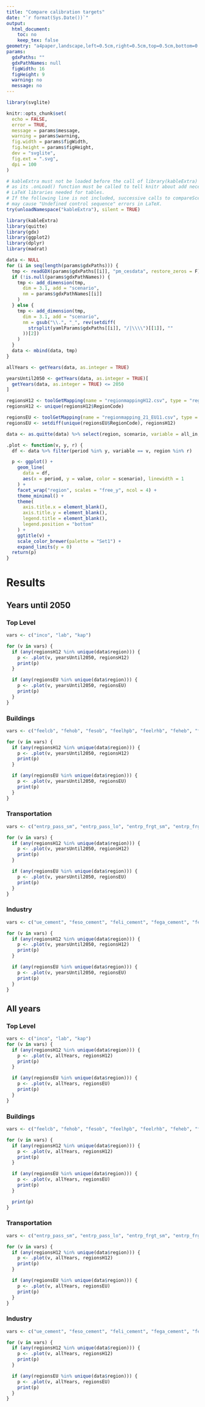 ```yaml
---
title: "Compare calibration targets"
date: "`r format(Sys.Date())`"
output:
  html_document:
    toc: no
    keep_tex: false
geometry: "a4paper,landscape,left=0.5cm,right=0.5cm,top=0.5cm,bottom=0.5cm,footnotesep=0.0cm,footskip=0.1cm"
params:
  gdxPaths: ""
  gdxPathNames: null
  figWidth: 16 
  figHeight: 9
  warning: no
  message: no
---
```


<style>
  .main-container {
    max-width: 95% !important;
  }
  .toc-content {
    padding-left: 0px !important;
  }
  .svg-container {
    margin: auto !important;
  }
  img {
    max-width: 100% !important;
    display: block !important;
    margin-left: auto !important;
    margin-right: auto !important;
  }
</style>

```r
library(svglite)

knitr::opts_chunk$set(
  echo = FALSE,
  error = TRUE,
  message = params$message,
  warning = params$warning,
  fig.width = params$figWidth,
  fig.height = params$figHeight,
  dev = "svglite",
  fig.ext = ".svg",
  dpi = 100
)
```


```r

# kableExtra must not be loaded before the call of library(kableExtra) below,
# as its .onLoad() function must be called to tell knitr about add necessary
# LaTeX libraries needed for tables.
# If the following line is not included, successive calls to compareScenarios2()
# may cause "Undefined control sequence" errors in LaTeX.
try(unloadNamespace("kableExtra"), silent = TRUE)

library(kableExtra)
library(quitte)
library(gdx)
library(ggplot2)
library(dplyr)
library(madrat)
```


```r

data <- NULL
for (i in seq(length(params$gdxPaths))) {
  tmp <- readGDX(params$gdxPaths[[i]], "pm_cesdata", restore_zeros = F)[, , "quantity"] %>% dimReduce()
  if (!is.null(params$gdxPathNames)) {
    tmp <- add_dimension(tmp,
      dim = 3.1, add = "scenario",
      nm = params$gdxPathNames[[i]]
    )
  } else {
    tmp <- add_dimension(tmp,
      dim = 3.1, add = "scenario",
      nm = gsub("\\.", "_", rev(setdiff(
        strsplit(yamlParams$gdxPaths[[i]], "/|\\\\")[[1]], ""
      ))[2])
    )
  }
  data <- mbind(data, tmp)
}

allYears <- getYears(data, as.integer = TRUE)

yearsUntil2050 <- getYears(data, as.integer = TRUE)[
  getYears(data, as.integer = TRUE) <= 2050
]

regionsH12 <- toolGetMapping(name = "regionmappingH12.csv", type = "regional")
regionsH12 <- unique(regionsH12$RegionCode)

regionsEU <- toolGetMapping(name = "regionmapping_21_EU11.csv", type = "regional")
regionsEU <- setdiff(unique(regionsEU$RegionCode), regionsH12)

data <- as.quitte(data) %>% select(region, scenario, variable = all_in, period, value)

.plot <- function(v, y, r) {
  df <- data %>% filter(period %in% y, variable == v, region %in% r)

  p <- ggplot() +
    geom_line(
      data = df,
      aes(x = period, y = value, color = scenario), linewidth = 1
    ) +
    facet_wrap("region", scales = "free_y", ncol = 4) +
    theme_minimal() +
    theme(
      axis.title.x = element_blank(),
      axis.title.y = element_blank(),
      legend.title = element_blank(),
      legend.position = "bottom"
    ) +
    ggtitle(v) +
    scale_color_brewer(palette = "Set1") +
    expand_limits(y = 0)
  return(p)
}
```

# Results {.tabset .tabset-dropdown}

## Years until 2050 {.tabset} 

### Top Level
```r

vars <- c("inco", "lab", "kap")

for (v in vars) {
  if (any(regionsH12 %in% unique(data$region))) {
    p <- .plot(v, yearsUntil2050, regionsH12)
    print(p)
  }

  if (any(regionsEU %in% unique(data$region))) {
    p <- .plot(v, yearsUntil2050, regionsEU)
    print(p)
  }
}
```


### Buildings
```r

vars <- c("feelcb", "fehob", "fesob", "feelhpb", "feelrhb", "feheb", "fegab", "feh2b")

for (v in vars) {
  if (any(regionsH12 %in% unique(data$region))) {
    p <- .plot(v, yearsUntil2050, regionsH12)
    print(p)
  }

  if (any(regionsEU %in% unique(data$region))) {
    p <- .plot(v, yearsUntil2050, regionsEU)
    print(p)
  }
}
```

### Transportation
```r

vars <- c("entrp_pass_sm", "entrp_pass_lo", "entrp_frgt_sm", "entrp_frgt_lo")

for (v in vars) {
  if (any(regionsH12 %in% unique(data$region))) {
    p <- .plot(v, yearsUntil2050, regionsH12)
    print(p)
  }

  if (any(regionsEU %in% unique(data$region))) {
    p <- .plot(v, yearsUntil2050, regionsEU)
    print(p)
  }
}
```

### Industry
```r

vars <- c("ue_cement", "feso_cement", "feli_cement", "fega_cement", "feh2_cement", "feel_cement", "kap_cement", "ue_chemicals", "feso_chemicals", "feli_chemicals", "fega_chemicals", "feh2_chemicals", "feelhth_chemicals", "feelwlth_chemicals", "kap_chemicals", "ue_steel_primary", "feso_steel", "feli_steel", "fega_steel", "feh2_steel", "feel_steel_primary", "kap_steel_primary", "ue_steel_secondary", "kap_steel_secondary", "feel_steel_secondary", "ue_otherInd", "feso_otherInd", "feli_otherInd", "fega_otherInd", "feh2_otherInd", "fehe_otherInd", "feelhth_otherInd", "feelwlth_otherInd", "kap_otherInd")

for (v in vars) {
  if (any(regionsH12 %in% unique(data$region))) {
    p <- .plot(v, yearsUntil2050, regionsH12)
    print(p)
  }

  if (any(regionsEU %in% unique(data$region))) {
    p <- .plot(v, yearsUntil2050, regionsEU)
    print(p)
  }
}
```

## All years {.tabset}

### Top Level
```r

vars <- c("inco", "lab", "kap")
for (v in vars) {
  if (any(regionsH12 %in% unique(data$region))) {
    p <- .plot(v, allYears, regionsH12)
    print(p)
  }

  if (any(regionsEU %in% unique(data$region))) {
    p <- .plot(v, allYears, regionsEU)
    print(p)
  }
}
```

### Buildings
```r

vars <- c("feelcb", "fehob", "fesob", "feelhpb", "feelrhb", "feheb", "fegab", "feh2b")

for (v in vars) {
  if (any(regionsH12 %in% unique(data$region))) {
    p <- .plot(v, allYears, regionsH12)
    print(p)
  }

  if (any(regionsEU %in% unique(data$region))) {
    p <- .plot(v, allYears, regionsEU)
    print(p)
  }

  print(p)
}
```

### Transportation
```r

vars <- c("entrp_pass_sm", "entrp_pass_lo", "entrp_frgt_sm", "entrp_frgt_lo")

for (v in vars) {
  if (any(regionsH12 %in% unique(data$region))) {
    p <- .plot(v, allYears, regionsH12)
    print(p)
  }

  if (any(regionsEU %in% unique(data$region))) {
    p <- .plot(v, allYears, regionsEU)
    print(p)
  }
}
```

### Industry
```r

vars <- c("ue_cement", "feso_cement", "feli_cement", "fega_cement", "feh2_cement", "feel_cement", "kap_cement", "ue_chemicals", "feso_chemicals", "feli_chemicals", "fega_chemicals", "feh2_chemicals", "feelhth_chemicals", "feelwlth_chemicals", "kap_chemicals", "ue_steel_primary", "feso_steel", "feli_steel", "fega_steel", "feh2_steel", "feel_steel_primary", "kap_steel_primary", "ue_steel_secondary", "kap_steel_secondary", "feel_steel_secondary", "ue_otherInd", "feso_otherInd", "feli_otherInd", "fega_otherInd", "feh2_otherInd", "fehe_otherInd", "feelhth_otherInd", "feelwlth_otherInd", "kap_otherInd")

for (v in vars) {
  if (any(regionsH12 %in% unique(data$region))) {
    p <- .plot(v, allYears, regionsH12)
    print(p)
  }

  if (any(regionsEU %in% unique(data$region))) {
    p <- .plot(v, allYears, regionsEU)
    print(p)
  }
}
```
